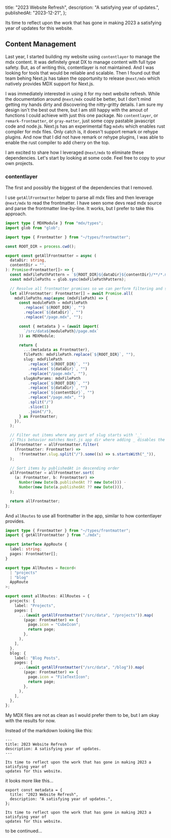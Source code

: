   title: "2023 Website Refresh",
  description: "A satisfying year of updates.",
  publishedAt: "2023-12-21",
};

Its time to reflect upon the work that has gone in making 2023 a satisfying year of updates for this website.

## Content Management

Last year, I started building my website using `contentlayer` to manage the mdx content. It was definitely great DX to manage content with full type safety. But, as of writing this, contentlayer is not maintained. And I was looking for tools that would be reliable and scalable. Then I found out that team behing Next.js has taken the opportunity to release `@next/mdx` which natively provides MDX support for Next.js.

I was immediately interested in using it for my next website refresh. While the documentation around `@next/mdx` could be better, but I don't mind getting my hands dirty and discovering the nitty-gritty details. I am sure my design isn't the best out there, but I am still happy with the amout of functions I could achieve with just this one package. No `contentlayer`, or `remark-frontmatter`, or `gray-matter`, just some copy pastable javascript code and node.js. Next.js has an experimental flag `mdxRs` which enables rust compiler for mdx files. Only catch is, it doesn't support remark or rehype plugins. And now that I did not have remark or rehype plugins, I was able to enable the rust compiler to add cherry on the top.

I am excited to share how I leveraged `@next/mdx` to eliminate these dependencies. Let's start by looking at some code. Feel free to copy to your own projects.

### contentlayer

The first and possibly the biggest of the dependencies that I removed.

I use `getAllFrontmatter` helper to parse all mdx files and then leverage `@next/mdx`
to read the frontmatter. I have seen some devs read mdx source and parse the frontmatter line-by-line. It works, but I prefer to take this approach.

```ts
import type { MDXModule } from "mdx/types";
import glob from "glob";

import type { Frontmatter } from "~/types/frontmatter";

const ROOT_DIR = process.cwd();

export const getAllFrontmatter = async (
  dataDir: string,
  contentDir = "",
): Promise<Frontmatter[]> => {
  const mdxFilePathPattern = `${ROOT_DIR}${dataDir}${contentDir}/**/*.mdx`;
  const mdxFilePaths = glob.sync(mdxFilePathPattern);

  // Resolve all frontmatter promises so we can perform filtering and sorting
  let allFrontmatter: Frontmatter[] = await Promise.all(
    mdxFilePaths.map(async (mdxFilePath) => {
      const modulePath = mdxFilePath
        .replace(`${ROOT_DIR}`, "")
        .replace(`${dataDir}`, "")
        .replace("/page.mdx", "");

      const { metadata } = (await import(
        `/src/data${modulePath}/page.mdx`
      )) as MDXModule;

      return {
        ...(metadata as Frontmatter),
        filePath: mdxFilePath.replace(`${ROOT_DIR}`, ""),
        slug: mdxFilePath
          .replace(`${ROOT_DIR}`, "")
          .replace(`${dataDir}`, "")
          .replace("/page.mdx", ""),
        slugAsParams: mdxFilePath
          .replace(`${ROOT_DIR}`, "")
          .replace(`${dataDir}`, "")
          .replace(`${contentDir}`, "")
          .replace("/page.mdx", "")
          .split("/")
          .slice(1)
          .join("/"),
      } as Frontmatter;
    }),
  );

  // Filter out items where any part of slug starts with '_'
  // This behavior matches Next.js app dir where adding _ disables the route
  allFrontmatter = allFrontmatter.filter(
    (frontmatter: Frontmatter) =>
      !frontmatter.slug.split("/").some((s) => s.startsWith("_")),
  );

  // Sort items by publishedAt in descending order
  allFrontmatter = allFrontmatter.sort(
    (a: Frontmatter, b: Frontmatter) =>
      Number(new Date(b.publishedAt ?? new Date())) -
      Number(new Date(a.publishedAt ?? new Date())),
  );

  return allFrontmatter;
};
```

And `allRoutes` to use all frontmatter in the app, similar to how contentlayer provides.

```ts
import type { Frontmatter } from "~/types/frontmatter";
import { getAllFrontmatter } from "./mdx";

export interface AppRoute {
  label: string;
  pages: Frontmatter[];
}

export type AllRoutes = Record<
  | "projects"
  | "blog"
  AppRoute
>;

export const allRoutes: AllRoutes = {
  projects: {
    label: "Projects",
    pages: [
      ...(await getAllFrontmatter("/src/data", "/projects")).map(
        (page: Frontmatter) => {
          page.icon = "CubeIcon";
          return page;
        },
      ),
    ],
  },
  blog: {
    label: "Blog Posts",
    pages: [
      ...(await getAllFrontmatter("/src/data", "/blog")).map(
        (page: Frontmatter) => {
          page.icon = "FileTextIcon";
          return page;
        },
      ),
    ],
  },
};
```

My MDX files are not as clean as I would prefer them to be, but I am okay with the results for now.

Instead of the markdown looking like this:

```mdx
---
title: 2023 Website Refresh
description: A satisfying year of updates.
---

Its time to reflect upon the work that has gone in making 2023 a satisfying year of
updates for this website.
```

it looks more like this...

```mdx
export const metadata = {
  title: "2023 Website Refresh",
  description: "A satisfying year of updates.",
};

Its time to reflect upon the work that has gone in making 2023 a satisfying year of
updates for this website.
```

to be continued...
